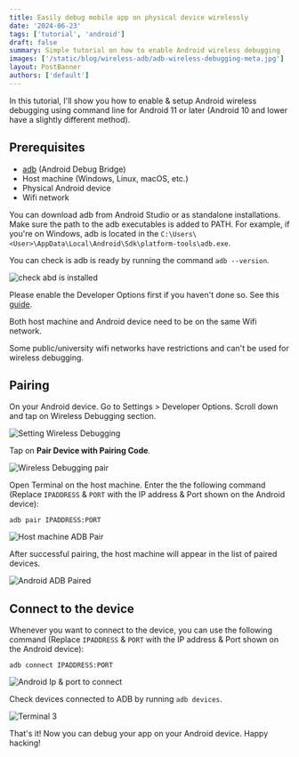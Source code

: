 ```yaml
---
title: Easily debug mobile app on physical device wirelessly
date: '2024-06-23'
tags: ['tutorial', 'android']
draft: false
summary: Simple tutorial on how to enable Android wireless debugging
images: ['/static/blog/wireless-adb/adb-wireless-debugging-meta.jpg']
layout: PostBanner
authors: ['default']
---
```


In this tutorial, I'll show you how to enable & setup Android wireless debugging using command line for Android 11 or later (Android 10 and lower have a slightly different method). 

## Prerequisites

- [adb](https://developer.android.com/tools/adb) (Android Debug Bridge)
- Host machine (Windows, Linux, macOS, etc.)
- Physical Android device
- Wifi network

You can download adb from Android Studio or as standalone installations. Make sure the path to the adb executables is added to PATH. For example, if you're on Windows, adb
is located in the `C:\Users\<User>\AppData\Local\Android\Sdk\platform-tools\adb.exe`.

You can check is adb is ready by running the command `adb --version`.

![check abd is installed](/static/blog/wireless-adb/terminal-1.png)

Please enable the Developer Options first if you haven't done so. See this [guide](https://www.digitaltrends.com/mobile/how-to-get-developer-options-on-android/).

Both host machine and Android device need to be on the same Wifi network.

<Admonition type="warning">

Some public/university wifi networks have restrictions and can't be used for wireless debugging.

</Admonition>

## Pairing

On your Android device. Go to Settings > Developer Options. Scroll down and tap on Wireless Debugging section. 

![Setting Wireless Debugging](/static/blog/wireless-adb/developer-options.png)

Tap on **Pair Device with Pairing Code**.

![Wireless Debugging pair](/static/blog/wireless-adb/wireless-debugging-pair.png)

Open Terminal on the host machine. Enter the the following command (Replace `IPADDRESS` & `PORT` with the IP address & Port shown on the Android device):

```shell
adb pair IPADDRESS:PORT
```

![Host machine ADB Pair](/static/blog/wireless-adb/terminal-2.png)

After successful pairing, the host machine will appear in the list of paired devices.

![Android ADB Paired](/static/blog/wireless-adb/android-abd-paired.jpg)

## Connect to the device

Whenever you want to connect to the device, you can use the following command (Replace `IPADDRESS` & `PORT` with the IP address & Port shown on the Android device):

```shell
adb connect IPADDRESS:PORT
```

![Android Ip & port to connect](/static/blog/wireless-adb/android-connect-ip-port.jpg)

<Admonition type="tip">

Check devices connected to ADB by running `adb devices`.

</Admonition>

![Terminal 3](/static/blog/wireless-adb/terminal-3.png)



That's it! Now you can debug your app on your Android device. Happy hacking!